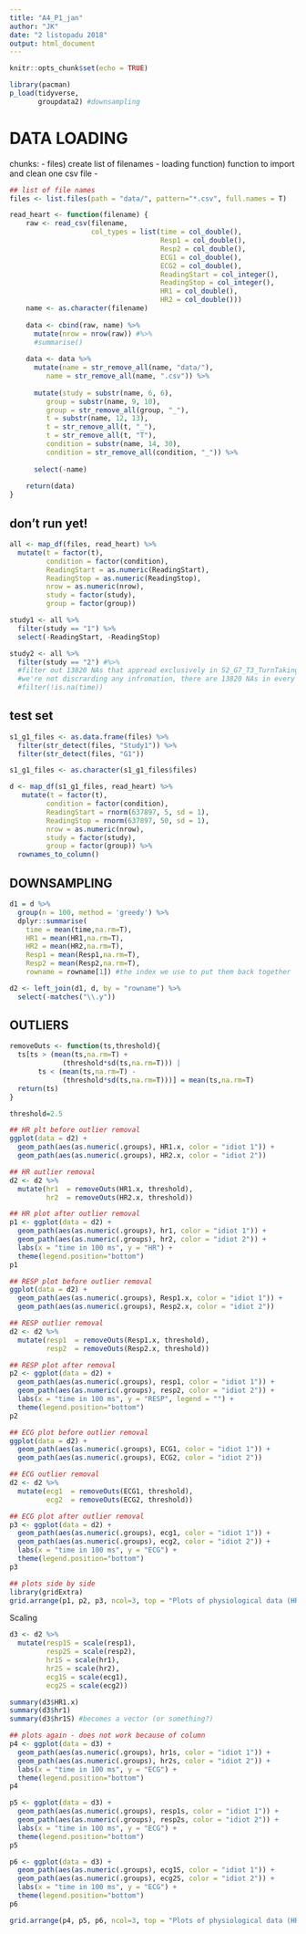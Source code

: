 ```yaml
---
title: "A4_P1_jan"
author: "JK"
date: "2 listopadu 2018"
output: html_document
---
```


```r
knitr::opts_chunk$set(echo = TRUE)

library(pacman)
p_load(tidyverse,
       groupdata2) #downsampling
```

# DATA LOADING
chunks:
- files) create list of filenames
- loading function) function to import and clean one csv file
- 
```r
## list of file names
files <- list.files(path = "data/", pattern="*.csv", full.names = T)
```

```r
read_heart <- function(filename) {
    raw <- read_csv(filename,
                    col_types = list(time = col_double(),
                                     Resp1 = col_double(),
                                     Resp2 = col_double(),
                                     ECG1 = col_double(),
                                     ECG2 = col_double(),
                                     ReadingStart = col_integer(),
                                     ReadingStop = col_integer(),
                                     HR1 = col_double(),
                                     HR2 = col_double()))
    name <- as.character(filename)
    
    data <- cbind(raw, name) %>%
      mutate(nrow = nrow(raw)) #%>%
      #summarise()
    
    data <- data %>%
      mutate(name = str_remove_all(name, "data/"),
         name = str_remove_all(name, ".csv")) %>%
      
      mutate(study = substr(name, 6, 6),
         group = substr(name, 9, 10),
         group = str_remove_all(group, "_"),
         t = substr(name, 12, 13),
         t = str_remove_all(t, "_"),
         t = str_remove_all(t, "T"),
         condition = substr(name, 14, 30),
         condition = str_remove_all(condition, "_")) %>%
      
      select(-name)
    
    return(data)
}

```

## don't run yet!
```r
all <- map_df(files, read_heart) %>%
  mutate(t = factor(t),
         condition = factor(condition),
         ReadingStart = as.numeric(ReadingStart),
         ReadingStop = as.numeric(ReadingStop),
         nrow = as.numeric(nrow),
         study = factor(study),
         group = factor(group))

study1 <- all %>%
  filter(study == "1") %>%
  select(-ReadingStart, -ReadingStop)

study2 <- all %>%
  filter(study == "2") #%>%
  #filter out 13820 NAs that appread exclusively in S2_G7_T3_TurnTaking
  #we're not discrarding any infromation, there are 13820 NAs in every column
  #filter(!is.na(time)) 
```


## test set

```r
s1_g1_files <- as.data.frame(files) %>%
  filter(str_detect(files, "Study1")) %>%
  filter(str_detect(files, "G1"))

s1_g1_files <- as.character(s1_g1_files$files)

d <- map_df(s1_g1_files, read_heart) %>%
   mutate(t = factor(t),
         condition = factor(condition),
         ReadingStart = rnorm(637897, 5, sd = 1), 
         ReadingStop = rnorm(637897, 50, sd = 1),
         nrow = as.numeric(nrow),
         study = factor(study),
         group = factor(group)) %>%
  rownames_to_column()
```

## DOWNSAMPLING

```r
d1 = d %>%
  group(n = 100, method = 'greedy') %>%
  dplyr::summarise(
    time = mean(time,na.rm=T),
    HR1 = mean(HR1,na.rm=T),
    HR2 = mean(HR2,na.rm=T),
    Resp1 = mean(Resp1,na.rm=T),
    Resp2 = mean(Resp2,na.rm=T),
    rowname = rowname[1]) #the index we use to put them back together 

d2 <- left_join(d1, d, by = "rowname") %>%
  select(-matches("\\.y"))
```


## OUTLIERS

```r
removeOuts <- function(ts,threshold){
  ts[ts > (mean(ts,na.rm=T) +
             (threshold*sd(ts,na.rm=T))) | 
       ts < (mean(ts,na.rm=T) -
             (threshold*sd(ts,na.rm=T)))] = mean(ts,na.rm=T)
  return(ts)
}

threshold=2.5
```

```r
## HR plt before outlier removal
ggplot(data = d2) +
  geom_path(aes(as.numeric(.groups), HR1.x, color = "idiot 1")) +
  geom_path(aes(as.numeric(.groups), HR2.x, color = "idiot 2"))

## HR outlier removal
d2 <- d2 %>%
  mutate(hr1  = removeOuts(HR1.x, threshold),
         hr2  = removeOuts(HR2.x, threshold)) 

## HR plot after outlier removal 
p1 <- ggplot(data = d2) +
  geom_path(aes(as.numeric(.groups), hr1, color = "idiot 1")) +
  geom_path(aes(as.numeric(.groups), hr2, color = "idiot 2")) +
  labs(x = "time in 100 ms", y = "HR") +
  theme(legend.position="bottom")
p1

## RESP plot before outlier removal
ggplot(data = d2) +
  geom_path(aes(as.numeric(.groups), Resp1.x, color = "idiot 1")) +
  geom_path(aes(as.numeric(.groups), Resp2.x, color = "idiot 2"))

## RESP outlier removal 
d2 <- d2 %>%
  mutate(resp1  = removeOuts(Resp1.x, threshold),
         resp2  = removeOuts(Resp2.x, threshold)) 

## RESP plot after removal
p2 <- ggplot(data = d2) +
  geom_path(aes(as.numeric(.groups), resp1, color = "idiot 1")) +
  geom_path(aes(as.numeric(.groups), resp2, color = "idiot 2")) +
  labs(x = "time in 100 ms", y = "RESP", legend = "") +
  theme(legend.position="bottom")
p2

## ECG plot before outlier removal 
ggplot(data = d2) +
  geom_path(aes(as.numeric(.groups), ECG1, color = "idiot 1")) +
  geom_path(aes(as.numeric(.groups), ECG2, color = "idiot 2"))

## ECG outlier removal
d2 <- d2 %>%
  mutate(ecg1  = removeOuts(ECG1, threshold),
         ecg2  = removeOuts(ECG2, threshold)) 

## ECG plot after outlier removal 
p3 <- ggplot(data = d2) +
  geom_path(aes(as.numeric(.groups), ecg1, color = "idiot 1")) +
  geom_path(aes(as.numeric(.groups), ecg2, color = "idiot 2")) +
  labs(x = "time in 100 ms", y = "ECG") +
  theme(legend.position="bottom")
p3

## plots side by side 
library(gridExtra)
grid.arrange(p1, p2, p3, ncol=3, top = "Plots of physiological data (HR, RESP, ECG) with downsampling, outlier removal")
```

Scaling

```r
d3 <- d2 %>%
  mutate(resp1S = scale(resp1),
         resp2S = scale(resp2),
         hr1S = scale(hr1),
         hr2S = scale(hr2),
         ecg1S = scale(ecg1),
         ecg2S = scale(ecg2))

summary(d3$HR1.x)
summary(d3$hr1)
summary(d3$hr1S) #becomes a vector (or something?)

## plots again - does not work because of column 
p4 <- ggplot(data = d3) +
  geom_path(aes(as.numeric(.groups), hr1s, color = "idiot 1")) +
  geom_path(aes(as.numeric(.groups), hr2s, color = "idiot 2")) +
  labs(x = "time in 100 ms", y = "ECG") +
  theme(legend.position="bottom")
p4

p5 <- ggplot(data = d3) +
  geom_path(aes(as.numeric(.groups), resp1s, color = "idiot 1")) +
  geom_path(aes(as.numeric(.groups), resp2s, color = "idiot 2")) +
  labs(x = "time in 100 ms", y = "ECG") +
  theme(legend.position="bottom")
p5

p6 <- ggplot(data = d3) +
  geom_path(aes(as.numeric(.groups), ecg1S, color = "idiot 1")) +
  geom_path(aes(as.numeric(.groups), ecg2S, color = "idiot 2")) +
  labs(x = "time in 100 ms", y = "ECG") +
  theme(legend.position="bottom")
p6

grid.arrange(p4, p5, p6, ncol=3, top = "Plots of physiological data (HR, RESP, ECG) with downsampling, outlier removal & scaling")
```

